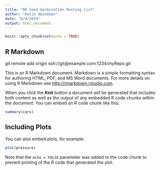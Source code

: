 ```yaml
---
title: "00 Seed Germination Resting List"
author: "Katie Heineman"
date: "6/4/2019"
output: html_document
---
```


```r
knitr::opts_chunk$set(echo = TRUE)
```

## R Markdown

git remote add origin ssh://git@example.com:1234/myRepo.git

This is an R Markdown document. Markdown is a simple formatting syntax for authoring HTML, PDF, and MS Word documents. For more details on using R Markdown see <http://rmarkdown.rstudio.com>.

When you click the **Knit** button a document will be generated that includes both content as well as the output of any embedded R code chunks within the document. You can embed an R code chunk like this:

```r
summary(cars)
```

## Including Plots

You can also embed plots, for example:

```r
plot(pressure)
```

Note that the `echo = FALSE` parameter was added to the code chunk to prevent printing of the R code that generated the plot.
